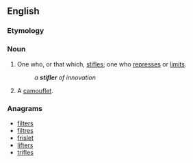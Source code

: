 ==English==

===Etymology===
{{suffix|stifle|er}}

===Noun===
{{en-noun}}

# One who, or that which, [[stifle]]s; one who [[repress]]es or [[limit]]s.
#: ''a '''stifler''' of innovation''
# {{context|military|lang=en}} A [[camouflet]].

===Anagrams===
* [[filters#English|filters]]
* [[filtres#English|filtres]]
* [[frislet#English|frislet]]
* [[lifters#English|lifters]]
* [[trifles#English|trifles]]